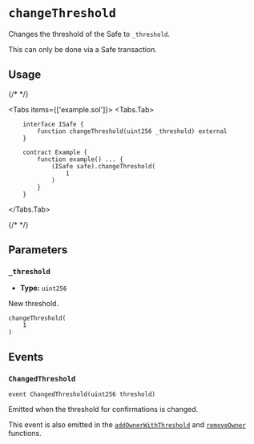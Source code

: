 
# `changeThreshold`

Changes the threshold of the Safe to `_threshold`.

<Callout type="warning">
This can only be done via a Safe transaction.
</Callout>

## Usage

{/* <!-- vale off --> */}

<Tabs items={['example.sol']}>
  <Tabs.Tab>
```solidity
    interface ISafe {
        function changeThreshold(uint256 _threshold) external
    }

    contract Example {
        function example() ... {
            (ISafe safe).changeThreshold(
                1
            )
        }
    }
```
</Tabs.Tab>
</Tabs>

{/* <!-- vale on --> */}

## Parameters

### `_threshold`
- **Type:** `uint256`

New threshold.

```solidity focus=2
changeThreshold(
    1
)
```

## Events

### `ChangedThreshold`

```solidity
event ChangedThreshold(uint256 threshold)

```

Emitted when the threshold for confirmations is changed.

This event is also emitted in the [`addOwnerWithThreshold`](./addOwnerWithThreshold.mdx) and [`removeOwner`](./removeOwner.mdx) functions.

